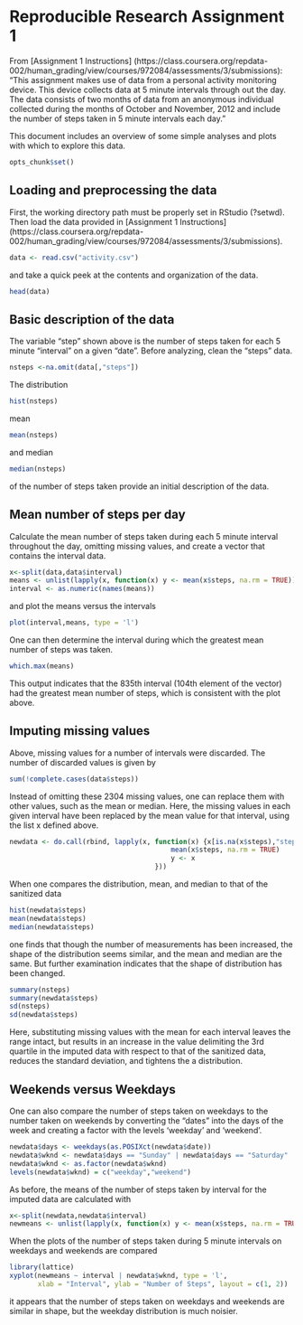 Reproducible Research Assignment 1
========================================================

From [Assignment 1 Instructions] (https://class.coursera.org/repdata-002/human_grading/view/courses/972084/assessments/3/submissions): "This assignment makes use of data from a personal activity monitoring device. This device collects data at 5 minute intervals through out the day. The data consists of two months of data from an anonymous individual collected during the months of October and November, 2012 and include the number of steps taken in 5 minute intervals each day."         


This document includes an overview of some simple analyses and plots with which to explore this data.
```r
opts_chunk$set()
```


Loading and preprocessing the data
-------------------------------------------------------
First, the working directory path must be properly set in RStudio (?setwd). Then load the data provided in [Assignment 1 Instructions] (https://class.coursera.org/repdata-002/human_grading/view/courses/972084/assessments/3/submissions).

```r
data <- read.csv("activity.csv")
```

and take a quick peek at the contents and organization of the data.
```r
head(data)
```


Basic description of the data
-------------------------------------------------------

The variable "step" shown above is the number of steps taken for each 5 minute "interval" on a given "date". Before analyzing, clean the "steps" data.
```r
nsteps <-na.omit(data[,"steps"])
```

The distribution
```r
hist(nsteps)
```
mean 
```r
mean(nsteps)
```
and median 
```r
median(nsteps)
```
of the number of steps taken provide an initial description of the data.


Mean number of steps per day
-------------------------------------------------------
Calculate the mean number of steps taken during each 5 minute interval throughout the day, omitting missing values, and create a vector that contains the interval data.
```r
x<-split(data,data$interval)
means <- unlist(lapply(x, function(x) y <- mean(x$steps, na.rm = TRUE)))
interval <- as.numeric(names(means))
```

and plot the means versus the intervals
```r
plot(interval,means, type = 'l')
```

One can then determine the interval during which the greatest mean number of steps was taken.
```r
which.max(means)
```

This output indicates that the 835th interval (104th element of the vector) had the greatest mean number of steps, which is consistent with the plot above.

Imputing missing values
-------------------------------------------------------
Above, missing values for a number of intervals were discarded. The number of discarded values is given by
```r
sum(!complete.cases(data$steps))
```

Instead of omitting these 2304 missing values, one can replace them with other values, such as the mean or median. Here, the missing values in each given interval have been replaced by the mean value for that interval, using the list x defined above.
```r
newdata <- do.call(rbind, lapply(x, function(x) {x[is.na(x$steps),"steps"] <- 
                                        mean(x$steps, na.rm = TRUE)
                                        y <- x   
                                    }))
```

When one compares the distribution, mean, and median to that of the sanitized data
```r
hist(newdata$steps)
mean(newdata$steps)
median(newdata$steps)
```

one finds that though the number of measurements has been increased, the shape of the distribution seems similar, and the mean and median are the same. But further examination indicates that the shape of distribution has been changed.

```r
summary(nsteps)
summary(newdata$steps)
sd(nsteps)
sd(newdata$steps)
```

Here, substituting missing values with the mean for each interval leaves the range intact, but results in an increase in the value delimiting the 3rd quartile in the imputed data with respect to that of the sanitized data, reduces the standard deviation, and tightens the a distribution.


Weekends versus Weekdays
----------------------------------------
One can also compare the number of steps taken on weekdays to the number taken on weekends by converting the "dates" into the days of the week and creating a factor with the levels 'weekday' and 'weekend'.
```r
newdata$days <- weekdays(as.POSIXct(newdata$date))
newdata$wknd <- newdata$days == "Sunday" | newdata$days == "Saturday"
newdata$wknd <- as.factor(newdata$wknd)
levels(newdata$wknd) = c("weekday","weekend")
```

As before, the means of the number of steps taken by interval for the imputed data are calculated with 
```r
x<-split(newdata,newdata$interval)
newmeans <- unlist(lapply(x, function(x) y <- mean(x$steps, na.rm = TRUE)))
```

When the plots of the number of steps taken during 5 minute intervals on weekdays and weekends are compared

```r
library(lattice)
xyplot(newmeans ~ interval | newdata$wknd, type = 'l', 
       xlab = "Interval", ylab = "Number of Steps", layout = c(1, 2))
```

it appears that the number of steps taken on weekdays and weekends are similar in shape, but the weekday distribution is much noisier.
